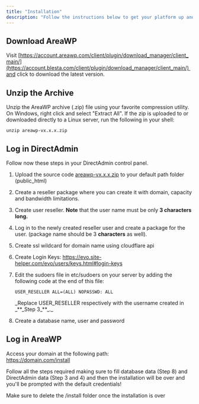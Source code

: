 ```yaml
---
title: "Installation"
description: "Follow the instructions below to get your platform up and running. If you experience issues do not hesitate to contact us, additionally if you wish you can get it installed by us for an additional fee."
---
```


## Download AreaWP

Visit [https://account.areawp.com/client/plugin/download_manager/client_main/](https://account.blesta.com/client/plugin/download_manager/client_main/) and click to download the latest version.

## Unzip the Archive

Unzip the AreaWP archive (.zip) file using your favorite compression utility. On Windows, right click and select "Extract All". If the zip is uploaded to or downloaded directly to a Linux server, run the following in your shell:

```
unzip areawp-vx.x.x.zip
```

## Log in DirectAdmin

Follow now these steps in your DirectAdmin control panel.

1. Upload the source code [areawp-vx.x.x.zip](http://areawp-vx.x.x.zip) to your default path folder (public_html)
2. Create a reseller package where you can create it with domain, capacity and bandwidth limitations.
3. Create user reseller. **Note** that the user name must be only **3 characters long.**
4. Log in to the newly created reseller user and create a package for the user. (package name should be 3 **characters** as well).
5. Create ssl wildcard for domain name using cloudflare api
6. Create Login Keys: https://evo.site-helper.com/evo/users/keys.html#login-keys
7. Edit the sudoers file in etc/sudoers on your server by adding the following code at the end of this file:

   ```
   USER_RESELLER ALL=(ALL) NOPASSWD: ALL
   ```

   <Note>
     _Replace USER_RESELLER respectively with the username created in _**_Step 3_**_._
   </Note>
8. Create a database name, user and password

## Log in AreaWP

Access your domain at the following path:\
https://domain.com/install

Follow all the steps required making sure to fill database data (Step 8) and DirectAdmin data (Step 3 and 4) and then the installation will be over and you'll be prompted with the default credentials\!

<Warning>
  Make sure to delete the /install folder once the installation is over
</Warning>